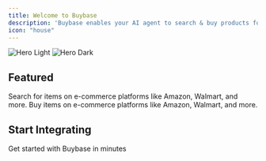 ```yaml
---
title: Welcome to Buybase
description: 'Buybase enables your AI agent to search & buy products for users on top e-commerce platforms.'
icon: "house"
---
```


<img alt="Hero Light" classname="block dark:hidden" src="/images/hero-light.svg" />

<img alt="Hero Dark" classname="hidden dark:block" src="/images/hero-dark.svg" />

## Featured

<CardGroup cols={2}>
  <Card title="Search" icon="pen-to-square" href="/api/search/get">
    Search for items on e-commerce platforms like Amazon, Walmart, and more.
  </Card>

  <Card title="Buy" icon="image" href="/api/buy/post">
    Buy items on e-commerce platforms like Amazon, Walmart, and more.
  </Card>
</CardGroup>

## Start Integrating

<Card title="Quickstart" icon="bolt" href="/docs/quickstart">
  Get started with Buybase in minutes
</Card>